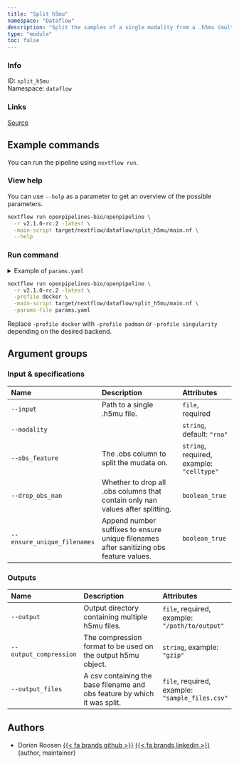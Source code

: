 ```yaml
---
title: "Split h5mu"
namespace: "Dataflow"
description: "Split the samples of a single modality from a .h5mu (multimodal) sample into seperate .h5mu files based on the values of an .obs column of this modality."
type: "module"
toc: false
---
```


::: {.column-margin}

### Info

ID: `split_h5mu`  
Namespace: `dataflow`

### Links
[Source](https://github.com/openpipelines-bio/openpipeline/blob/v2.1.0-rc.2/src/dataflow/split_h5mu/config.vsh.yaml){.btn-action .btn-sm .btn-info .btn role="button"}

:::




## Example commands

You can run the pipeline using `nextflow run`.

### View help

You can use `--help` as a parameter to get an overview of the possible parameters.

```bash
nextflow run openpipelines-bio/openpipeline \
  -r v2.1.0-rc.2 -latest \
  -main-script target/nextflow/dataflow/split_h5mu/main.nf \
  --help
```

### Run command

<details>
<summary>Example of `params.yaml`</summary>
```yaml
# Input & specifications
input: # please fill in - example: "path/to/file"
modality: "rna"
obs_feature: # please fill in - example: "celltype"
drop_obs_nan: false
ensure_unique_filenames: false

# Outputs
# output: "$id.$key.output"
# output_compression: "gzip"
# output_files: "$id.$key.output_files.csv"

# Nextflow input-output arguments
publish_dir: # please fill in - example: "output/"
# param_list: "my_params.yaml"

# Arguments
```
</details>

```bash
nextflow run openpipelines-bio/openpipeline \
  -r v2.1.0-rc.2 -latest \
  -profile docker \
  -main-script target/nextflow/dataflow/split_h5mu/main.nf \
  -params-file params.yaml
```

:::{.callout-note}
Replace `-profile docker` with `-profile podman` or `-profile singularity` depending on the desired backend.
:::

## Argument groups

### Input & specifications

|Name                        |Description                                                                            |Attributes                                |
|:----------|:--------------------------------------------------|:--------------------|
|`--input`                   |Path to a single .h5mu file.                                                           |`file`, required                          |
|`--modality`                |                                                                                       |`string`, default: `"rna"`                |
|`--obs_feature`             |The .obs column to split the mudata on.                                                |`string`, required, example: `"celltype"` |
|`--drop_obs_nan`            |Whether to drop all .obs columns that contain only nan values after splitting.         |`boolean_true`                            |
|`--ensure_unique_filenames` |Append number suffixes to ensure unique filenames after sanitizing obs feature values. |`boolean_true`                            |


### Outputs

|Name                   |Description                                                               |Attributes                                      |
|:----------|:--------------------------------------------------|:--------------------|
|`--output`             |Output directory containing multiple h5mu files.                          |`file`, required, example: `"/path/to/output"`  |
|`--output_compression` |The compression format to be used on the output h5mu object.              |`string`, example: `"gzip"`                     |
|`--output_files`       |A csv containing the base filename and obs feature by which it was split. |`file`, required, example: `"sample_files.csv"` |

## Authors


  * Dorien Roosen [{{< fa brands github >}}](https://github.com/dorien-er) [{{< fa brands linkedin >}}](https://linkedin.com/in/dorien-roosen) (author, maintainer)


